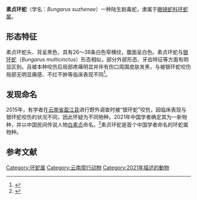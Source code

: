 {{speciesbox
| image = Paratype of Bungarus suzhenae in life - Oo 521379.jpg
| status = 
| status_system = IUCN3.1
| status_ref =
| genus = Bungarus
| species = suzhenae
| authority = Chen, Shi, Vogel, Ding, Shi，2021
}}
'''素贞环蛇'''（学名：''Bungarus suzhenae''）一种陆生剧毒蛇，隶属于[[眼镜蛇科|眼镜蛇科]][[环蛇属|环蛇属]]。

==形态特征==
素贞环蛇头、背呈黑色，具有26～38条白色窄横纹，腹面呈白色。素贞环蛇与[[银环蛇|银环蛇]]（''Bungarus multicinctus''）形态相似，部分外部形态、牙齿特征等方面有明显区别。且被本种咬伤后局部疼痛明显并伴有伤口周围皮肤发黑，与被银环蛇咬伤局部无明显痛感、不红不肿等临床表现不同<ref>{{cite web |author1=王代强 |title=白娘子化身？科研人员在云南发现一剧毒蛇新种“素贞环蛇” |url=https://sichuan.scol.com.cn/ggxw/202103/58096874.html |website=四川在线 |publisher=四川日报网络传媒发展有限公司 |accessdate=2022-01-25 |archiveurl=https://web.archive.org/web/20220125122356/https://sichuan.scol.com.cn/ggxw/202103/58096874.html |archivedate=2022-01-25 |language=zh-cn |date=2021-03-24}}</ref>。

==发现命名==
2015年，有学者在[[云南省|云南省]][[盈江县|盈江县]]进行野外调查时被“银环蛇”咬伤，因临床表现与银环蛇咬伤的状况不同，因此怀疑为不同物种。2021年中国学者确定其为一新物种，并以中国民间传说人物[[白素贞|白素贞]]命名。<ref>{{cite journal |author1=Ze-Ning Chen, Sheng-Chao Shi, Gernot Vogel, Li Ding, Jing-Song Shi |title=Multiple lines of evidence reveal a new species of Krait (Squamata, Elapidae, Bungarus) from Southwestern China and Northern Myanmar |journal=''Zookeys'' |date=2021 |issue=1025: 35–71 |doi=10.3897/zookeys.1025.62305 |url=https://zookeys.pensoft.net/article/62305/ |accessdate=2021-03-25 |archive-date=2022-01-30 |archive-url=https://web.archive.org/web/20220130193836/https://zookeys.pensoft.net/article/62305/ |dead-url=no }}</ref>素贞环蛇是首个中国学者命名的环蛇属物种。

==参考文献==
{{reflist}}
[[Category:环蛇属|Category:环蛇属]]
[[Category:云南爬行动物|Category:云南爬行动物]]
[[Category:2021年描述的動物|Category:2021年描述的動物]]